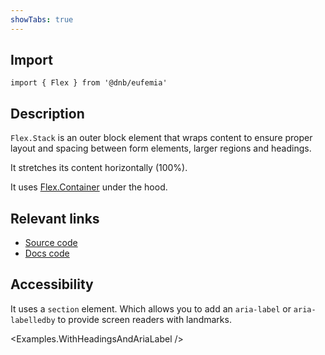 ```yaml
---
showTabs: true
---
```



## Import

```tsx
import { Flex } from '@dnb/eufemia'
```

## Description

`Flex.Stack` is an outer block element that wraps content to ensure proper layout and spacing between form elements, larger regions and headings.

It stretches its content horizontally (100%).

It uses [Flex.Container](/uilib/layout/flex/container) under the hood.

## Relevant links

- [Source code](https://github.com/dnbexperience/eufemia/tree/main/packages/dnb-eufemia/src/components/flex/Stack)
- [Docs code](https://github.com/dnbexperience/eufemia/tree/main/packages/dnb-design-system-portal/src/docs/uilib/layout/flex/stack/)

## Accessibility

It uses a `section` element. Which allows you to add an `aria-label` or `aria-labelledby` to provide screen readers with landmarks.

<Examples.WithHeadingsAndAriaLabel />
